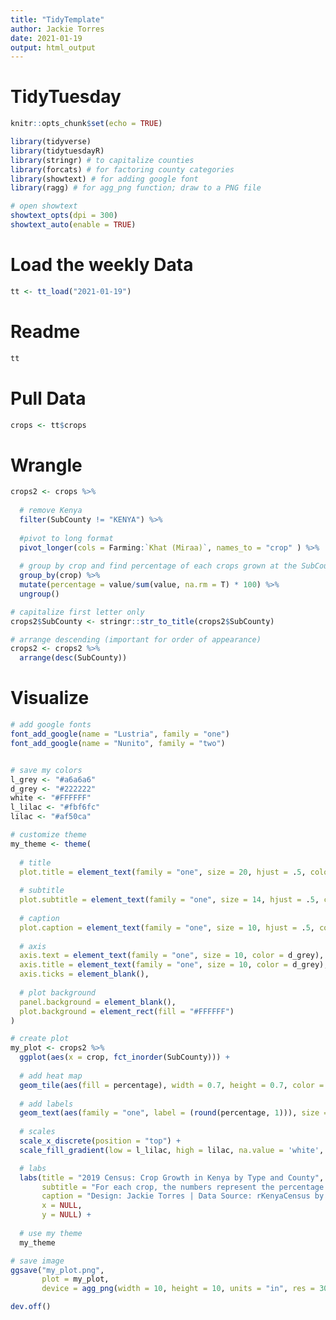 ```yaml
---
title: "TidyTemplate"
author: Jackie Torres
date: 2021-01-19
output: html_output
---
```


# TidyTuesday


```r

knitr::opts_chunk$set(echo = TRUE)

library(tidyverse)
library(tidytuesdayR)
library(stringr) # to capitalize counties
library(forcats) # for factoring county categories
library(showtext) # for adding google font
library(ragg) # for agg_png function; draw to a PNG file

# open showtext
showtext_opts(dpi = 300)
showtext_auto(enable = TRUE)
```

# Load the weekly Data

```r

tt <- tt_load("2021-01-19")

```


# Readme

```r

tt

```


# Pull Data

```r

crops <- tt$crops

```

# Wrangle

```r

crops2 <- crops %>%
  
  # remove Kenya
  filter(SubCounty != "KENYA") %>%
  
  #pivot to long format
  pivot_longer(cols = Farming:`Khat (Miraa)`, names_to = "crop" ) %>%
  
  # group by crop and find percentage of each crops grown at the SubCounty
  group_by(crop) %>%
  mutate(percentage = value/sum(value, na.rm = T) * 100) %>%
  ungroup()

# capitalize first letter only
crops2$SubCounty <- stringr::str_to_title(crops2$SubCounty)

# arrange descending (important for order of appearance)
crops2 <- crops2 %>%
  arrange(desc(SubCounty))
```


# Visualize

```r

# add google fonts
font_add_google(name = "Lustria", family = "one")
font_add_google(name = "Nunito", family = "two")


# save my colors
l_grey <- "#a6a6a6"
d_grey <- "#222222"
white <- "#FFFFFF"
l_lilac <- "#fbf6fc"
lilac <- "#af50ca"

# customize theme
my_theme <- theme(
  
  # title
  plot.title = element_text(family = "one", size = 20, hjust = .5, color = d_grey, margin = margin(10, 0, 15, 0)),
  
  # subtitle
  plot.subtitle = element_text(family = "one", size = 14, hjust = .5, color = d_grey, margin = margin(0, 0, 15, 0)),
  
  # caption
  plot.caption = element_text(family = "one", size = 10, hjust = .5, color = l_grey, margin = margin(15, 0, 10, 0)),
  
  # axis
  axis.text = element_text(family = "one", size = 10, color = d_grey),
  axis.title = element_text(family = "one", size = 10, color = d_grey),
  axis.ticks = element_blank(),
  
  # plot background
  panel.background = element_blank(),
  plot.background = element_rect(fill = "#FFFFFF")
)

# create plot
my_plot <- crops2 %>%
  ggplot(aes(x = crop, fct_inorder(SubCounty))) +
  
  # add heat map
  geom_tile(aes(fill = percentage), width = 0.7, height = 0.7, color = l_grey) +
  
  # add labels
  geom_text(aes(family = "one", label = (round(percentage, 1))), size = 3) +
  
  # scales
  scale_x_discrete(position = "top") +
  scale_fill_gradient(low = l_lilac, high = lilac, na.value = 'white', guide = FALSE) +

  # labs
  labs(title = "2019 Census: Crop Growth in Kenya by Type and County",
       subtitle = "For each crop, the numbers represent the percentage of households in the county \ngrowing the crop from data available. If data are not available, white blanks are used.",
       caption = "Design: Jackie Torres | Data Source: rKenyaCensus by Shelmith Kariuki | #TidyTuesday 2021W4",
       x = NULL,
       y = NULL) +
  
  # use my theme
  my_theme

# save image
ggsave("my_plot.png",
       plot = my_plot,
       device = agg_png(width = 10, height = 10, units = "in", res = 300))

dev.off()

```

